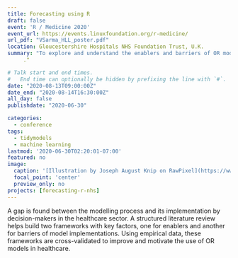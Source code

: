 ```yaml
---
title: Forecasting using R
draft: false
event: 'R / Medicine 2020'
event_url: https://events.linuxfoundation.org/r-medicine/
url_pdf: "VSarma_HLL_poster.pdf"
location: Gloucestershire Hospitals NHS Foundation Trust, U.K.
summary: "To explore and understand the enablers and barriers of OR model implementations within the National Health Service."
     ."

# Talk start and end times.
#   End time can optionally be hidden by prefixing the line with `#`.
date: "2020-08-13T09:00:00Z"
date_end: "2020-08-14T16:30:00Z"
all_day: false
publishdate: "2020-06-30"

categories:
  - conference
tags:
  - tidymodels
  - machine learning
lastmod: '2020-06-30T02:20:01-07:00'
featured: no
image:
  caption: '[Illustration by Joseph August Knip on RawPixel](https://www.rawpixel.com/image/2370064/free-illustration-image-flower-vintage-watercolor)'
  focal_point: 'center'
  preview_only: no
projects: [forecasting-r-nhs]
---
```

A gap is found between the modelling process and its implementation by decision-makers in the healthcare sector.
A structured literature review helps build two frameworks with key factors, one for enablers and another for barriers of model implementations.
Using empirical data, these frameworks are cross-validated to improve and motivate the use of OR models in healthcare.